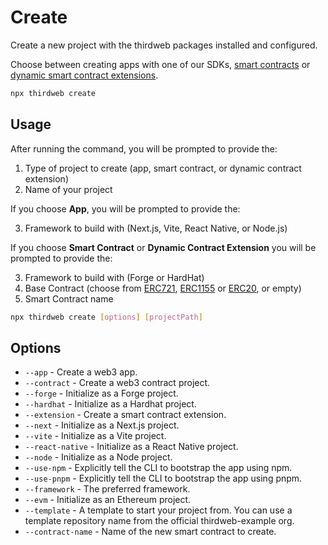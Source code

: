 # Create

Create a new project with the thirdweb packages installed and configured.

Choose between creating apps with one of our SDKs,
[smart contracts](/contracts/build/base-contracts) or
[dynamic smart contract extensions](/contracts/build/extensions).

```bash
npx thirdweb create
```

## Usage

After running the command, you will be prompted to provide the:

1. Type of project to create (app, smart contract, or dynamic contract extension)
2. Name of your project

If you choose **App**, you will be prompted to provide the:

3. Framework to build with (Next.js, Vite, React Native, or Node.js)

If you choose **Smart Contract** or **Dynamic Contract Extension** you will be prompted to provide the:

3. Framework to build with (Forge or HardHat)
4. Base Contract (choose from [ERC721](/contracts/build/base-contracts/erc-721/base), [ERC1155](/contracts/build/base-contracts/erc-1155/base) or [ERC20](/contracts/build/base-contracts/erc-20/base), or empty)
5. Smart Contract name

```bash
npx thirdweb create [options] [projectPath]
```

## Options

- `--app` - Create a web3 app.
- `--contract` - Create a web3 contract project.
- `--forge` - Initialize as a Forge project.
- `--hardhat` - Initialize as a Hardhat project.
- `--extension` - Create a smart contract extension.
- `--next` - Initialize as a Next.js project.
- `--vite` - Initialize as a Vite project.
- `--react-native` - Initialize as a React Native project.
- `--node` - Initialize as a Node project.
- `--use-npm` - Explicitly tell the CLI to bootstrap the app using npm.
- `--use-pnpm` - Explicitly tell the CLI to bootstrap the app using pnpm.
- `--framework` - The preferred framework.
- `--evm` - Initialize as an Ethereum project.
- `--template` - A template to start your project from. You can use a template repository name from the official thirdweb-example org.
- `--contract-name` - Name of the new smart contract to create.
